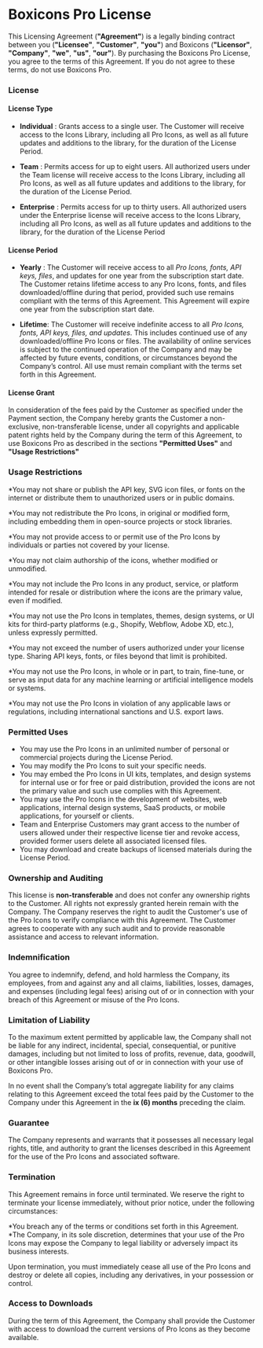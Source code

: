 # Boxicons Pro License

This Licensing Agreement (**"Agreement"**) is a legally binding contract between you (**"Licensee"**, **"Customer"**, **"you"**) and Boxicons (**"Licensor"**, **"Company"**, **"we"**, **"us"**, **"our"**). 
By purchasing the Boxicons Pro License, you agree to the terms of this Agreement. 
If you do not agree to these terms, do not use Boxicons Pro.

### License 

####  License Type

* **Individual** : Grants access to a single user. The Customer will receive access to the Icons Library, 
including all Pro Icons, as well as all future updates and additions to the library, for the duration of 
the License Period.

* **Team** :  Permits access for up to eight users. All authorized users under the Team license will 
receive access to the Icons Library, including all Pro Icons, 
as well as all future updates and additions to the library, for the duration of the License Period.

* **Enterprise** : Permits access for up to thirty users. All authorized users under the 
Enterprise license will receive access to the Icons Library, including all Pro Icons, 
as well as all future updates and additions to the library, for the duration of the License Period

####  License Period

* **Yearly** : The Customer will receive access to all *Pro Icons, fonts, API keys, files*, 
and updates for one year from the subscription start date. 
The Customer retains lifetime access to any Pro Icons, fonts, and files downloaded/offline during that period, 
provided such use remains compliant with the terms of this Agreement. 
This Agreement will expire one year from the subscription start date.

* **Lifetime**: The Customer will receive indefinite access to all *Pro Icons, fonts, API keys, files, and updates*. 
This includes continued use of any downloaded/offline Pro Icons or files. 
The availability of online services is subject to the continued operation of the Company and may be 
affected by future events, conditions, or circumstances beyond the Company’s control. 
All use must remain compliant with the terms set forth in this Agreement.

#### License Grant

In consideration of the fees paid by the Customer as specified under the Payment section, 
the Company hereby grants the Customer a non-exclusive, non-transferable license, 
under all copyrights and applicable patent rights held by the Company during the term of this Agreement, 
to use Boxicons Pro as described in the sections 
**"Permitted Uses"** and **"Usage Restrictions"**

### Usage Restrictions

*You may not share or publish the API key, SVG icon files, or fonts on the internet or distribute them to unauthorized users or in public domains.

*You may not redistribute the Pro Icons, in original or modified form, including embedding them in open-source projects or stock libraries.

*You may not provide access to or permit use of the Pro Icons by individuals or parties not covered by your license.

*You may not claim authorship of the icons, whether modified or unmodified.

*You may not include the Pro Icons in any product, service, or platform intended for resale or distribution where the icons are the primary value, even if modified.

*You may not use the Pro Icons in templates, themes, design systems, or UI kits for third-party platforms (e.g., Shopify, Webflow, Adobe XD, etc.), unless expressly permitted.

*You may not exceed the number of users authorized under your license type. Sharing API keys, fonts, or files beyond that limit is prohibited.

*You may not use the Pro Icons, in whole or in part, to train, fine-tune, or serve as input data for any machine learning or artificial intelligence models or systems.

*You may not use the Pro Icons in violation of any applicable laws or regulations, including international sanctions and U.S. export laws.

### Permitted Uses

* You may use the Pro Icons in an unlimited number of personal or commercial projects during the License Period.
* You may modify the Pro Icons to suit your specific needs.
* You may embed the Pro Icons in UI kits, templates, and design systems for internal use or for free or paid distribution, provided the icons are not the primary value and such use complies with this Agreement.
* You may use the Pro Icons in the development of websites, web applications, internal design systems, SaaS products, or mobile applications, for yourself or clients.
* Team and Enterprise Customers may grant access to the number of users allowed under their respective license tier and revoke access, provided former users delete all associated licensed files.
* You may download and create backups of licensed materials during the License Period.

### Ownership and Auditing

This license is **non-transferable** and does not confer any ownership rights to the Customer. 
All rights not expressly granted herein remain with the Company. The Company reserves the right to audit the Customer's 
use of the Pro Icons to verify compliance with this Agreement. The Customer agrees to cooperate 
with any such audit and to provide reasonable assistance and access to relevant information.

### Indemnification

You agree to indemnify, defend, and hold harmless the Company, its employees, 
from and against any and all claims, liabilities, losses, damages, and expenses (including legal fees) 
arising out of or in connection with your breach of this Agreement or misuse of the Pro Icons.


### Limitation of Liability

To the maximum extent permitted by applicable law, the Company shall not be liable for any indirect, 
incidental, special, consequential, or punitive damages, including but not limited to loss of profits, 
revenue, data, goodwill, or other intangible losses arising out of or in connection with your use of Boxicons Pro.

In no event shall the Company’s total aggregate liability for any claims relating to this Agreement 
exceed the total fees paid by the Customer to the Company under this Agreement in the **ix (6) months** preceding 
the claim.

### Guarantee

The Company represents and warrants that it possesses all necessary legal rights, title, and authority to 
grant the licenses described in this Agreement for the use of the Pro Icons and associated software.

### Termination

This Agreement remains in force until terminated. We reserve the right to terminate your license immediately, without prior notice, under the following circumstances:

*You breach any of the terms or conditions set forth in this Agreement. 
*The Company, in its sole discretion, determines that your use of the Pro Icons may expose the Company to legal liability or adversely impact its business interests.

Upon termination, you must immediately cease all use of the Pro Icons and destroy or delete all copies, including any derivatives, in your possession or control.

### Access to Downloads

During the term of this Agreement, the Company shall provide the Customer with access to 
download the current versions of Pro Icons as they become available.